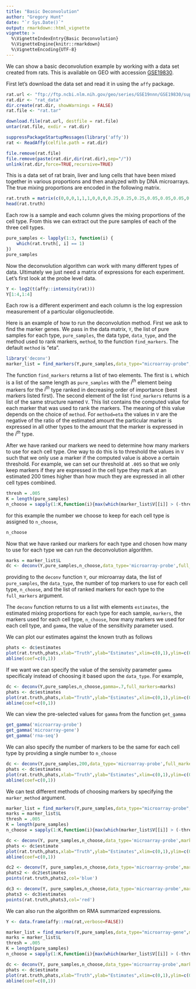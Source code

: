```yaml
---
title: "Basic Deconvolution"
author: "Gregory Hunt"
date: "`r Sys.Date()`"
output: rmarkdown::html_vignette
vignette: >
  %\VignetteIndexEntry{Basic Deconvolution}
  %\VignetteEngine{knitr::rmarkdown}
  %\VignetteEncoding{UTF-8}
---
```


We can show a basic deconvolution example by working with a data set created from rats. This is available on GEO with accession [GSE19830](https://www.ncbi.nlm.nih.gov/geo/query/acc.cgi?acc=GSE19830).

First let's download the data set and read it in using the ``affy`` package.
```r
rat.url <- "ftp://ftp.ncbi.nlm.nih.gov/geo/series/GSE19nnn/GSE19830/suppl/GSE19830_RAW.tar"
rat.dir <- "rat_data"
dir.create(rat.dir, showWarnings = FALSE)
rat.file <- "rat.tar"
```

```r
download.file(rat.url, destfile = rat.file)
untar(rat.file, exdir = rat.dir)
```

```r
suppressPackageStartupMessages(library('affy'))
rat <- ReadAffy(celfile.path = rat.dir)
```

```r
file.remove(rat.file)
file.remove(paste(rat.dir,dir(rat.dir),sep="/"))
unlink(rat.dir,force=TRUE,recursive=TRUE)
```

This is a data set of rat brain, liver and lung cells that have been mixed together in various proportions and then analyzed with by DNA microarrays. The true mixing proportions are encoded in the following matrix. 

```r
rat.truth = matrix(c(0,0,0,1,1,1,0,0,0,0.25,0.25,0.25,0.05,0.05,0.05,0.7,0.7,0.7,0.25,0.25,0.25,0.45,0.45,0.45,0.2,0.2,0.2,0.3,0.3,0.3,0.3,0.3,0.3,0.4,0.4,0.4,0.35,0.35,0.35,0.34,0.34,0.34,1,1,1,0,0,0,0,0,0,0.05,0.05,0.05,0.7,0.7,0.7,0.25,0.25,0.25,0.7,0.7,0.7,0.45,0.45,0.45,0.55,0.55,0.55,0.5,0.5,0.5,0.55,0.55,0.55,0.5,0.5,0.5,0.6,0.6,0.6,0.65,0.65,0.65,0,0,0,0,0,0,1,1,1,0.7,0.7,0.7,0.25,0.25,0.25,0.05,0.05,0.05,0.05,0.05,0.05,0.1,0.1,0.1,0.25,0.25,0.25,0.2,0.2,0.2,0.15,0.15,0.15,0.1,0.1,0.1,0.05,0.05,0.05,0.01,0.01,0.01),ncol=3,byrow=FALSE)
head(rat.truth)
```

Each row is a sample and each column gives the mixing proportions of the cell type. From this we can extract out the pure samples of each of the three cell types. 
```r
pure_samples <- lapply(1:3, function(i) {
    which(rat.truth[, i] == 1)
})
pure_samples
```

Now the deconvolution algorithm can work with many different types of data. Ultimately we just need a matrix of expressions for each experiment. Let's first look at the probe level data. 

```r
Y <- log2(t(affy::intensity(rat)))
Y[1:4,1:4]
```
Each row is a different experiment and each column is the log expression measurement of a particular oligonucleotide. 

Here is an example of how to run the deconvolution method. First we ask to find the marker genes. We pass in the data matrix, ``Y``, the list of pure samples for each type, ``pure_samples``, the data type, ``data_type``, and the method used to rank markers, ``method``, to the function ``find_markers``. The default ``method`` is "eta".
```r
library('deconv')
marker_list = find_markers(Y,pure_samples,data_type="microarray-probe",method='eta')
```
The function ``find_markers`` returns a list of two elements. The first is ``L`` which is a list of the same length as ``pure_samples`` with the $i^{th}$ element being markers for the $i^{th}$ type ranked in decreasing order of importance (best markers listed first). The second element of the list ``find_markers`` returns is a list of the same structure named ``V``. This list contains the computed value for each marker that was used to rank the markers. The meaning of this value depends on the choice of ``method``. For ``method=eta`` the values in ``V`` are the negative of the ratio of the estimated amount the particular marker is expressed in all other types to the amount that the marker is expressed in the $i^{th}$ type. 

After we have ranked our markers we need to determine how many markers to use for each cell type. One way to do this is to threshold the values in ``V`` such that we only use a marker if the computed value is above a certain threshold. For example, we can set our threshold at ``.005`` so that we only keep markers if they are expressed in the cell type they mark at an estimated 200 times higher than how much they are expressed in all other cell types combined. 
```r
thresh = .005
K = length(pure_samples)
n_choose = sapply(1:K,function(i){max(which(marker_list$V[[i]] > (-thresh)))})
```
for this example the number we choose to keep for each cell type is assigned to ``n_choose``,
```r
n_choose
```

Now that we have ranked our markers for each type and chosen how many to use for each type we can run the deconvolution algorithm.
```r
marks = marker_list$L
dc <- deconv(Y,pure_samples,n_choose,data_type='microarray-probe',full_markers=marks)
```
providing to the ``deconv`` function ``Y``, our microarray data, the list of ``pure_samples``, the ``data_type``, the number of top markers to use for each cell type, ``n_choose``, and the list of ranked markers for each type to the ``full_markers`` argument. 

The ``deconv`` function returns to us a list with elements ``estimates``, the estimated mixing proportions for each type for each sample, ``markers``, the markers used for each cell type, ``n_choose``, how many markers we used for each cell type, and ``gamma``, the value of the sensitivity parameter used. 

We can plot our estimates against the known truth as follows
```r
phats <- dc$estimates
plot(rat.truth,phats,xlab="Truth",ylab="Estimates",xlim=c(0,1),ylim=c(0,1))
abline(coef=c(0,1))
```

If we want we can specify the value of the sensivity parameter ``gamma`` specificaly instead of choosing it based upon the ``data_type``. For example, 
```r
dc <- deconv(Y,pure_samples,n_choose,gamma=.7,full_markers=marks)
phats <- dc$estimates
plot(rat.truth,phats,xlab="Truth",ylab="Estimates",xlim=c(0,1),ylim=c(0,1))
abline(coef=c(0,1))
```

We can view the pre-selected values for ``gamma`` from the function ``get_gamma``
```r
get_gamma('microarray-probe')
get_gamma('microarray-gene')
get_gamma('rna-seq')
```
We can also specify the number of markers to be the same for each cell type by providing a single number to ``n_choose``
```r
dc <- deconv(Y,pure_samples,200,data_type='microarray-probe',full_markers=marks)
phats <- dc$estimates
plot(rat.truth,phats,xlab="Truth",ylab="Estimates",xlim=c(0,1),ylim=c(0,1))
abline(coef=c(0,1))
```

We can test different methods of choosing markers by specifying the ``marker_method`` argument.
```r
marker_list = find_markers(Y,pure_samples,data_type="microarray-probe",method='eta')
marks = marker_list$L
thresh = .005
K = length(pure_samples)
n_choose = sapply(1:K,function(i){max(which(marker_list$V[[i]] > (-thresh)))})

dc <- deconv(Y, pure_samples,n_choose,data_type='microarray-probe',marker_method = 'eta')
phats <- dc$estimate
plot(rat.truth,phats,xlab="Truth",ylab="Estimates",xlim=c(0,1),ylim=c(0,1))
abline(coef=c(0,1))

dc2 <- deconv(Y, pure_samples,n_choose,data_type='microarray-probe',marker_method = 'diff')
phats2 <- dc2$estimates
points(rat.truth,phats2,col='blue')

dc3 <- deconv(Y, pure_samples,n_choose,data_type='microarray-probe',marker_method = 'regression')
phats3 <- dc3$estimates
points(rat.truth,phats3,col='red')
```

We can also run the algorithm on RMA summarized expressions. 
```r
Y <- data.frame(affy::rma(rat,verbose=FALSE))

marker_list = find_markers(Y,pure_samples,data_type="microarray-gene",method='eta')
marks = marker_list$L
thresh = .005
K = length(pure_samples)
n_choose = sapply(1:K,function(i){max(which(marker_list$V[[i]] > (-thresh)))})

dc <- deconv(Y, pure_samples,n_choose,data_type='microarray-probe',marker_method = 'eta')
phats <- dc$estimate
plot(rat.truth,phats,xlab="Truth",ylab="Estimates",xlim=c(0,1),ylim=c(0,1))
abline(coef=c(0,1))
```
